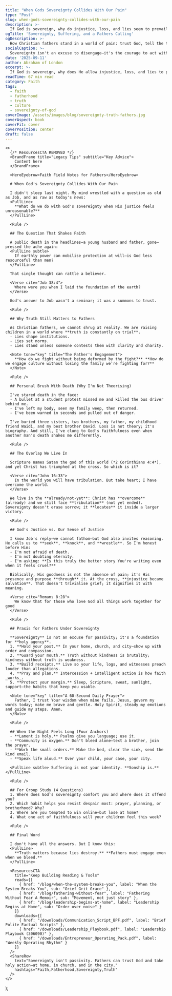 ```yaml
---
title: "When Gods Sovereignty Collides With Our Pain"
type: "Post"
slug: when-gods-sovereignty-collides-with-our-pain
description: >-
  If God is sovereign, why do injustice, loss, and lies seem to prevail? A field note for fathers practicing trust without passivity.
ogTitle: 'Sovereignty, Suffering, and a Fathers Calling'
ogDescription: >-
  How Christian fathers stand in a world of pain: trust God, tell the truth, and take holy action.
socialCaption: >-
  Sovereignty isn't an excuse to disengage—it's the courage to act with truth and tenderness in a world that hurts. #Faith #Fatherhood #Sovereignty
date: '2025-09-11'
author: Abraham of London
excerpt: >-
  If God is sovereign, why does He allow injustice, loss, and lies to prevail? As fathers and Christians, we cannot ignore this question.
readTime: 67 min read
category: Faith
tags: 
  - faith
  - fatherhood
  - truth
  - culture
  - sovereignty-of-god
coverImage: /assets/images/blog/sovereignty-truth-fathers.jpg
coverAspect: book
coverFit: cover
coverPosition: center
draft: false
---
```



    <>
      {/* ResourcesCTA REMOVED */}
      <BrandFrame title="Legacy Tips" subtitle="Key Advice">
        Content here
      </BrandFrame>

      <HeroEyebrow>Faith Field Notes for Fathers</HeroEyebrow>

      # When God's Sovereignty Collides With Our Pain

      I didn't sleep last night. My mind wrestled with a question as old as Job, and as raw as today's news:
      <PullLine>
        **What do we do with God's sovereignty when His justice feels unreasonable?**
      </PullLine>

      <Rule />

      ## The Question That Shakes Faith

      A public death in the headlines—a young husband and father, gone—pressed the ache again:
      <PullLine subtle>
        If earthly power can mobilise protection at will—is God less resourceful than men?
      </PullLine>

      That single thought can rattle a believer.

      <Verse cite="Job 38:4">
        Where were you when I laid the foundation of the earth?
      </Verse>

      God's answer to Job wasn't a seminar; it was a summons to trust.

      <Rule />

      ## Why Truth Still Matters to Fathers

      As Christian fathers, we cannot shrug at reality. We are raising children in a world where **truth is constantly on trial**.
      - Lies shape institutions.
      - Lies set norms.
      - Lies stand unless someone contests them with clarity and charity.

      <Note tone="key" title="The Father's Engagement">
        **How do we fight without being deformed by the fight?** **How do we engage culture without losing the family we're fighting for?**
      </Note>

      <Rule />

      ## Personal Brush With Death (Why I'm Not Theorising)

      I've stared death in the face:
      - A bullet at a student protest missed me and killed the bus driver behind me.
      - I've left my body, seen my family weep, then returned.
      - I've been warned in seconds and pulled out of danger.

      I've buried three sisters, two brothers, my father, my childhood friend Waidi, and my best brother David. Loss is not theory; it's biography. And still, I've clung to God's faithfulness even when another man's death shakes me differently.

      <Rule />

      ## The Overlap We Live In

      Scripture names Satan the god of this world (*2 Corinthians 4:4*), and yet Christ has triumphed at the cross. So which is it?

      <Verse cite="John 16:33">
        In the world you will have tribulation. But take heart; I have overcome the world.
      </Verse>

      We live in the **already/not-yet**: Christ has **overcome** (already) and we still face **tribulation** (not yet ended). Sovereignty doesn't erase sorrow; it **locates** it inside a larger victory.

      <Rule />

      ## God's Justice vs. Our Sense of Justice

      I know Job's reply—we cannot fathom—but God also invites reasoning. He calls us to **seek**, **knock**, and **wrestle**. So I'm honest before Him:
      - I'm not afraid of death.
      - I'm not doubting eternity.
      - I'm asking: **Is this truly the better story You're writing even when it feels cruel?**

      Biblically, His goodness is not the absence of pain; it's His presence and purpose **through** it. At the cross, **injustice became salvation**. That doesn't trivialise grief; it dignifies it with meaning.

      <Verse cite="Romans 8:28">
        We know that for those who love God all things work together for good
      </Verse>

      <Rule />

      ## Praxis for Fathers Under Sovereignty

      **Sovereignty** is not an excuse for passivity; it's a foundation for **holy agency**.
      1. **Hold your post.** In your home, church, and city—show up with order and compassion.
      2. **Guard your mouth.** Truth without kindness is brutality; kindness without truth is weakness.
      3. **Build receipts.** Live so your life, logs, and witnesses preach louder than allegations.
      4. **Pray and plan.** Intercession + intelligent action is how faith _works_.
      5. **Protect your margin.** Sleep, Scripture, sweat, sunlight, support—the habits that keep you usable.

      <Note tone="key" title="A 60-Second Daily Prayer">
        Father, I trust Your wisdom when mine fails. Jesus, govern my words today; make me brave and gentle. Holy Spirit, steady my emotions and guide my steps. Amen.
      </Note>

      <Rule />

      ## When the Night Feels Long (Four Anchors)
      - **Lament is holy.** Psalms give you language; use it.
      - **Community is oxygen.** Don't bleed alone—text a brother, join the prayer.
      - **Work the small orders.** Make the bed, clear the sink, send the kind email.
      - **Speak life aloud.** Over your child, your case, your city.

      <PullLine subtle> Suffering is not your identity. **Sonship is.** </PullLine>

      <Rule />

      ## For Group Study (4 Questions)
      1. Where does God's sovereignty comfort you and where does it offend you?
      2. Which habit helps you resist despair most: prayer, planning, or brotherhood? Why?
      3. Where are you tempted to win online—but lose at home?
      4. What one act of faithfulness will your children feel this week?

      <Rule />

      ## Final Word

      I don't have all the answers. But I know this:
      <PullLine>
        **Truth matters because lies destroy.** **Fathers must engage even when we bleed.**
      </PullLine>

      <ResourcesCTA
        title="Keep Building Reading & Tools"
        reads={[
          { href: "/blog/when-the-system-breaks-you", label: "When the System Breaks You", sub: "Grief Grit Grace" },
          { href: "/blog/fathering-without-fear", label: "Fathering Without Fear A Memoir", sub: "Movement, not just story" },
          { href: "/blog/leadership-begins-at-home", label: "Leadership Begins at Home", sub: "Order over noise" }
        ]}
        downloads={[
          { href: "/downloads/Communication_Script_BPF.pdf", label: "Brief Polite Factual Scripts" },
          { href: "/downloads/Leadership_Playbook.pdf", label: "Leadership Playbook (306090)" },
          { href: "/downloads/Entrepreneur_Operating_Pack.pdf", label: "Weekly Operating Rhythm" }
        ]}
      />
      <ShareRow
        text="Sovereignty isn't passivity. Fathers can trust God and take holy action—at home, in church, and in the city."
        hashtags="Faith,Fatherhood,Sovereignty,Truth"
      />
    </>
  );

